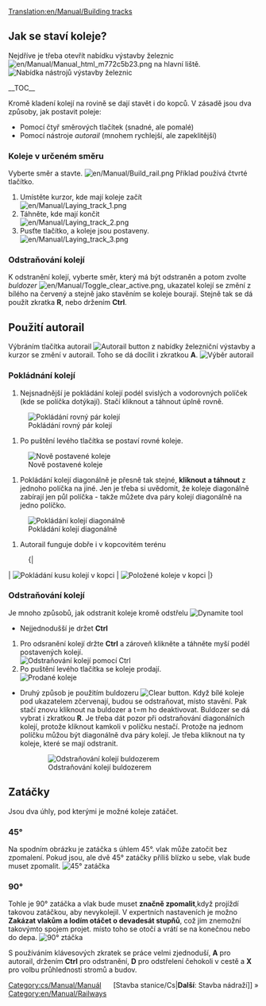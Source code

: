 [[Translation:en/Manual/Building tracks]]
{{cs/Manual/Tutorial/Cvičení}}

== Jak se staví koleje? ==

Nejdříve je třeba otevřít nabídku výstavby železnic [[File:en/Manual/Manual html m772c5b23.png]] na hlavní liště.
[[File:en/Manual/Railroad Construction.png|none|frame|Nabídka nástrojů výstavby železnic]]

__TOC__

Kromě kladení kolejí na rovině se dají stavět i do kopců. V zásadě jsou dva způsoby, jak postavit poleje:
* Pomocí čtyř směrových tlačítek (snadné, ale pomalé) 
* Pomocí nástroje ''autorail'' (mnohem rychlejší, ale zapeklitější)

=== Koleje v určeném směru ===

Vyberte směr a stavte. [[File:en/Manual/Build rail.png]] Příklad používá čtvrté tlačítko.

#Umístěte kurzor, kde mají koleje začít <br/>[[File:en/Manual/Laying track 1.png|none|frame]]
#Táhněte, kde mají končit <br/>[[File:en/Manual/Laying track 2.png|none|frame]]
#Pusťte tlačítko, a koleje jsou postaveny. <br/>[[File:en/Manual/Laying track 3.png|none|frame]]

=== Odstraňování kolejí ===

K odstranění kolejí, vyberte směr, který má být odstraněn a potom zvolte ''buldozer'' [[File:en/Manual/Toggle clear active.png]], ukazatel kolejí se změní z bílého na červený a stejně jako stavěním se koleje bourají.
Stejně tak se dá použít zkratka '''R''', nebo držením '''Ctrl'''.

== Použití autorail ==

Výbráním tlačítka autorail [[File:en/Manual/Build autorail.png|Autorail button]] z nabídky železniční výstavby a kurzor se změní v autorail.
Toho se dá docílit i zkratkou '''A'''.
[[File:en/Manual/AutorailTut1.png|none|frame|Výběr autorail]]

=== Pokládnání kolejí ===

# Nejsnadnější je pokládání kolejí podél svislých a vodorovných políček (kde se políčka dotýkají). Stačí kliknout a táhnout úplně rovně. 
[[File:en/Manual/AutorailTut2.png|none|frame|Pokládání rovný pár kolejí]]

# Po puštění levého tlačítka se postaví rovné koleje.
[[File:en/Manual/AutorailTut3.png|none|frame|Nově postavené koleje]]

# Pokládání kolejí diagonálně je přesně tak stejné, '''kliknout a táhnout''' z jednoho políčka na jiné. Jen je třeba si uvědomit, že koleje diagonálně zabírají jen půl políčka - takže můžete dva páry kolejí diagonálně na jedno políčko.
[[File:en/Manual/AutorailTut4.png|none|frame|Pokládání kolejí diagonálně]]
# Autorail funguje dobře i v kopcovitém terénu
:{|
| [[File:en/Manual/AutorailTut5.png|none|frame|Pokládání kusu kolejí v kopci]]
| [[File:en/Manual/AutorailTut6.png|none|frame|Položené koleje v kopci]]
|}
=== Odstraňování kolejí ===

Je mnoho způsobů, jak odstranit koleje kromě odstřelu [[File:en/Manual/Clear title.png|Dynamite tool]]

* Nejjednodušší je držet '''Ctrl'''

# Pro odsranění kolejí držte '''Ctrl''' a zároveň klikněte a táhněte myší podél postavených kolejí.<br/>[[File:en/Manual/AutorailTut7.png|none|frame|Odstraňování kolejí pomocí Ctrl]]
# Po puštění levého tlačítka se koleje prodají.<br/>[[File:en/Manual/AutorailTut8.png|none|frame|Prodané koleje]]

* Druhý způsob je použitím buldozeru [[File:en/Manual/Toggle clear active.png|Clear button]]. Když bílé koleje pod ukazatelem zčervenají, budou se odstraňovat, místo stavění. Pak stačí znovu  kliknout na buldozer a t=m ho deaktivovat. Buldozer se dá vybrat i zkratkou '''R'''. Je třeba dát pozor při odstraňování diagonálních kolejí, protože kliknout kamkoli v políčku nestačí. Protože na jednom políčku můžou být diagonálně dva páry kolejí. Je třeba kliknout na ty koleje, které se mají odstranit.
:[[File:en/Manual/AutorailTut11.png|none|frame|Odstraňování kolejí buldozerem]]

== Zatáčky  ==

Jsou dva úhly, pod kterými je možné koleje zatáčet.

=== 45&#176; === 

Na spodním obrázku je zatáčka s úhlem 45&#176;. vlak může zatočit bez zpomalení. Pokud jsou, ale dvě 45&#176; zatáčky příliš blízko u sebe, vlak bude muset zpomalit.
[[File:en/Manual/AutorailTut9.png|frame|none|45&#176; zatáčka]]

=== 90&#176; ===

Tohle je 90&#176; zatáčka a vlak bude muset '''značně zpomalit''',když projíždí takovou zatáčkou, aby nevykolejil.
V expertních nastaveních je možno '''Zakázat vlakům a lodím otáčet o devadesát stupňů''', což jim znemožní takovýmto spojem projet. místo toho se otočí a vrátí se na konečnou nebo do depa.
[[File:en/Manual/AutorailTut10.png|frame|none|90&#176; ztáčka]]

S používáním klávesových zkratek se práce velmi zjednoduší, '''A''' pro autorail, držením '''Ctrl''' pro odstranění, '''D''' pro odstřelení čehokoli v cestě a '''X''' pro volbu průhlednosti stromů a budov.

<span style="float: right">[Stavba stanice/Cs|'''Další''': Stavba nádraží]] &raquo;</span>

[[Category:cs/Manual/Manuál]]
[[Category:en/Manual/Railways]]